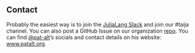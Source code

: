 
## Contact

Probably the easiest way is to join the [JuliaLang Slack](https://julialang.org/slack/) and join our #taija channel. You can also post a GitHub Issue on our organization [repo](https://github.com/JuliaTrustworthyAI/.github/issues). You can find [\@pat-alt](https://github.com/pat-alt)'s socials and contact details on his website: [www.patalt.org](www.patalt.org). 